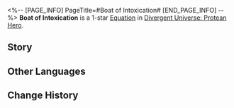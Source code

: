 <%-- [PAGE_INFO]
PageTitle=#Boat of Intoxication#
[END_PAGE_INFO] --%>
{{Equation Infobox
|period   = Protean Hero
|rarity   = 1
|path1    = Elation*2
|path2    = Harmony*2
|effect   = "{{Trait|Aftertaste}}" DMG dealt by ally targets can ignore Weakness Type and reduce {{Color|h|1}} Toughness from enemy targets. In a single attack, this effect can be triggered against each enemy target up to {{Color|h|10}} time(s).
|mentions = Phagousa
}}
'''Boat of Intoxication''' is a 1-star [[Divergent Universe: Protean Hero/Equatoins|Equation]] in [[Divergent Universe: Protean Hero]].

==Story==
{{Description|Allow me to tell you of a ludicrous fleet, with the flagship the runk White Siren.<br />Phagousa bless them. They used the honey brew of Mythemis to start a great fire,<br />Every warship was bathed in the enchanted liquor.<br />The drunk sailors clung to the ship's railings, spouting gibberish.<br />The old captain at the banquet started brawling the sea.<br />The deranged warships plunged into the ocean like a whale pod and suddenly surfaced again, sending waves,<br />Smashing sea monsters and enemies into pieces, and leaving enraging allies behind.<br />In the end, the sailors all drifted with the schools of fish, lost in their drunken slumber.<br />My dear captain, along with the White Siren, sank in the amber-colored flames,<br />With the remains of burned monsters and his favorite honey brew.}}
<!--
==Gameplay Notes==
* 
-->
==Other Languages==
{{Other Languages
|en   = Boat of Intoxication
|zhs  = 沉醉之船
|zht  = 沉醉之船
|ja   = 酩酊の船
|ko   = 심취한 배
|es   = Barca de la embriaguez
|fr   = Bateau de l'ivresse
|ru   = Лодка опьянения
|th   = เรือมึนเมา
|vi   = Con Thuyền Say Sưa
|de   = Schiff des Rausches
|id   = Boat of Intoxication
|pt   = Bote da Intoxicação
}}

==Change History==
{{Change History|3.1}}